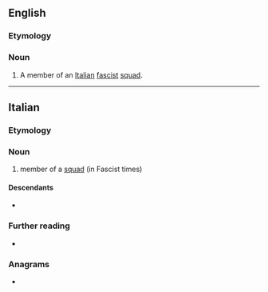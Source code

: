 ==English==

===Etymology===
{{bor|en|it|squadrista}}

===Noun===
{{en-noun|squadristi}}

# A member of an [[Italian]] [[fascist]] [[squad]].

----

==Italian==

===Etymology===
{{af|it|squadra|-ista}}

===Noun===
{{it-noun|mf|mpl=squadristi|fpl=squadriste}}

# member of a [[squad]] (in Fascist times)

====Descendants====
* {{desc|en|squadrista|bor=1}}

===Further reading===
* {{R:it:Treccani}}

===Anagrams===
* {{anagrams|it|a=aadiqrsstu|squadrasti}}